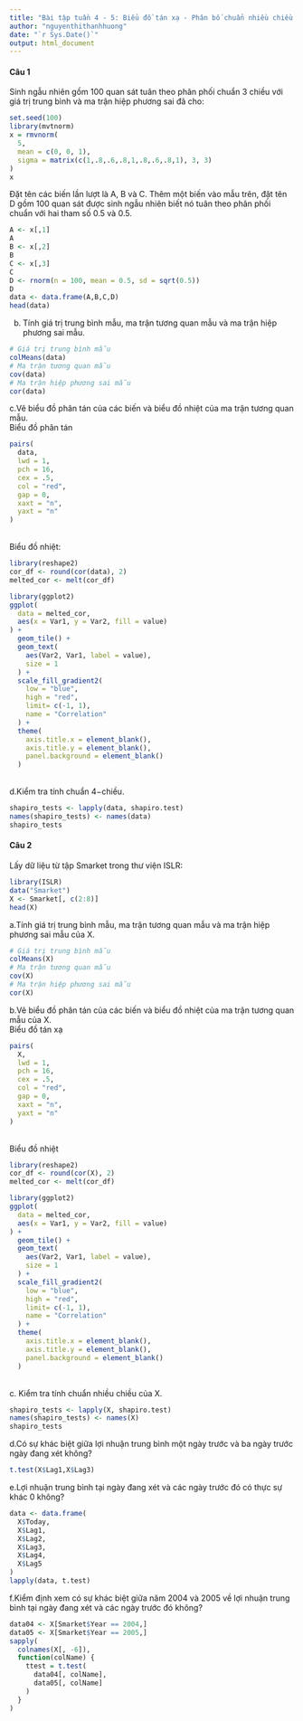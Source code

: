 ```yaml
---
title: "Bài tập tuần 4 - 5: Biểu đồ tán xạ - Phân bố chuẩn nhiều chiều - Kiểm định gttb một mẫu, hai mẫu"
author: "nguyenthithanhhuong"
date: "`r Sys.Date()`"
output: html_document
---
```


#### **Câu 1**\
Sinh ngẫu nhiên gồm 100 quan sát tuân theo phân phối chuẩn 3 chiều với giá trị trung bình và ma trận hiệp phương sai đã cho:

```r
set.seed(100)
library(mvtnorm)
x = rmvnorm(
  5, 
  mean = c(0, 0, 1), 
  sigma = matrix(c(1,.8,.6,.8,1,.8,.6,.8,1), 3, 3)
)
x
```

Đặt tên các biến lần lượt là A, B và C. Thêm một biến vào mẫu trên, đặt tên D gồm
100 quan sát được sinh ngẫu nhiên biết nó tuân theo phân phối chuẩn với hai tham số
0.5 và 0.5.

```r
A <- x[,1]
A
B <- x[,2]
B
C <- x[,3]
C
D <- rnorm(n = 100, mean = 0.5, sd = sqrt(0.5))
D
data <- data.frame(A,B,C,D)
head(data)
```

b. Tính giá trị trung bình mẫu, ma trận tương quan mẫu và ma trận hiệp phương sai
mẫu.

```r
# Giá trị trung bình mẫu
colMeans(data)
# Ma trận tương quan mẫu
cov(data)
# Ma trận hiệp phương sai mẫu
cor(data)
```

c.Vẽ biểu đồ phân tán của các biến và biểu đồ nhiệt của ma trận tương quan mẫu. \
Biểu đồ phân tán

```r
pairs(
  data,
  lwd = 1,
  pch = 16,
  cex = .5,
  col = "red",
  gap = 0,
  xaxt = "n",
  yaxt = "n"
)
```
\
Biểu đồ nhiệt:
```r
library(reshape2)
cor_df <- round(cor(data), 2)
melted_cor <- melt(cor_df)

library(ggplot2)
ggplot(
  data = melted_cor,
  aes(x = Var1, y = Var2, fill = value)
) + 
  geom_tile() + 
  geom_text(
    aes(Var2, Var1, label = value), 
    size = 1 
  ) + 
  scale_fill_gradient2(
    low = "blue", 
    high = "red", 
    limit= c(-1, 1), 
    name = "Correlation"
  ) + 
  theme(
    axis.title.x = element_blank(), 
    axis.title.y = element_blank(),
    panel.background = element_blank()
  ) 
```
\
d.Kiểm tra tính chuẩn 4−chiều.
```r
shapiro_tests <- lapply(data, shapiro.test)
names(shapiro_tests) <- names(data)
shapiro_tests
```

#### **Câu 2**\
Lấy dữ liệu từ tập Smarket trong thư viện ISLR:
```r
library(ISLR)
data("Smarket")
X <- Smarket[, c(2:8)]
head(X)
```
a.Tính giá trị trung bình mẫu, ma trận tương quan mẫu và ma trận hiệp phương sai mẫu của X.
```r
# Giá trị trung bình mẫu
colMeans(X)
# Ma trận tương quan mẫu
cov(X)
# Ma trận hiệp phương sai mẫu
cor(X)
```
b.Vẽ biểu đồ phân tán của các biến và biểu đồ nhiệt của ma trận tương quan mẫu của X.\
Biểu đồ tán xạ
```r
pairs(
  X,
  lwd = 1,
  pch = 16,
  cex = .5,
  col = "red",
  gap = 0,
  xaxt = "n",
  yaxt = "n"
)
```
\
Biểu đồ nhiệt
```r
library(reshape2)
cor_df <- round(cor(X), 2)
melted_cor <- melt(cor_df)

library(ggplot2)
ggplot(
  data = melted_cor,
  aes(x = Var1, y = Var2, fill = value)
) + 
  geom_tile() + 
  geom_text(
    aes(Var2, Var1, label = value), 
    size = 1 
  ) + 
  scale_fill_gradient2(
    low = "blue", 
    high = "red", 
    limit= c(-1, 1), 
    name = "Correlation"
  ) +
  theme(
    axis.title.x = element_blank(), 
    axis.title.y = element_blank(),
    panel.background = element_blank()
  )
```
\
c. Kiểm tra tính chuẩn nhiều chiều của X.
```r
shapiro_tests <- lapply(X, shapiro.test)
names(shapiro_tests) <- names(X)
shapiro_tests
```
d.Có sự khác biệt giữa lợi nhuận trung bình một ngày trước và ba ngày trước ngày đang xét không?
```r
t.test(X$Lag1,X$Lag3)
```
e.Lợi nhuận trung bình tại ngày đang xét và các ngày trước đó có thực sự khác 0 không?
```r
data <- data.frame(
  X$Today, 
  X$Lag1, 
  X$Lag2, 
  X$Lag3, 
  X$Lag4, 
  X$Lag5
)
lapply(data, t.test)
```
f.Kiểm định xem có sự khác biệt giữa năm 2004 và 2005 về lợi nhuận trung bình tại ngày đang xét và các ngày trước đó không?
```r
data04 <- X[Smarket$Year == 2004,]
data05 <- X[Smarket$Year == 2005,]
sapply(
  colnames(X[, -6]),
  function(colName) {
    ttest = t.test(
      data04[, colName],
      data05[, colName]
    )
  }
)
```